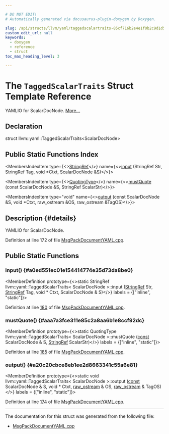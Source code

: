 ```yaml
---

# DO NOT EDIT!
# Automatically generated via docusaurus-plugin-doxygen by Doxygen.

slug: /api/structs/llvm/yaml/taggedscalartraits-85cf716b2e4e1f0b2c9d1d5f7421f3b0
custom_edit_url: null
keywords:
  - doxygen
  - reference
  - struct
toc_max_heading_level: 3

---
```





# The `TaggedScalarTraits` Struct Template Reference

<DoxygenPage pluginConfig={pluginConfig}>

YAMLIO for ScalarDocNode. <a href="#details">More...</a>

## Declaration

<CodeBlock>struct llvm::yaml::TaggedScalarTraits&lt;ScalarDocNode&gt;</CodeBlock>

## Public Static Functions Index

<MembersIndex>

<MembersIndexItem
  type={<><a href="/docs/api/classes/llvm/stringref">StringRef</a></>}
  name={<><a href="#a0ed551ec01e154414774e35d73da8be0">input</a> (StringRef Str, StringRef Tag, void &#42;Ctxt, ScalarDocNode &amp;S)</>}>
</MembersIndexItem>

<MembersIndexItem
  type={<><a href="/docs/api/namespaces/llvm/yaml/#a2e9b09c50b4fff3bad8cba23daef8757">QuotingType</a></>}
  name={<><a href="#aaa7a3fce311e85c2a8aa6b1e8ccf92dc">mustQuote</a> (const ScalarDocNode &amp;S, StringRef ScalarStr)</>}>
</MembersIndexItem>

<MembersIndexItem
  type="void"
  name={<><a href="#a20c20cbce8eb1ee2d8663341c55a6e81">output</a> (const ScalarDocNode &amp;S, void &#42;Ctxt, raw&#95;ostream &amp;OS, raw&#95;ostream &amp;TagOS)</>}>
</MembersIndexItem>

</MembersIndex>

## Description {#details}

YAMLIO for ScalarDocNode.

Definition at line 172 of file <a href="/docs/api/files/lib/lib/binaryformat/msgpackdocumentyaml-cpp">MsgPackDocumentYAML.cpp</a>.

<SectionDefinition>

## Public Static Functions

### input() {#a0ed551ec01e154414774e35d73da8be0}

<MemberDefinition
  prototype={<>static StringRef llvm::yaml::TaggedScalarTraits&lt; ScalarDocNode &gt;::input (<a href="/docs/api/classes/llvm/stringref">StringRef</a> Str, <a href="/docs/api/classes/llvm/stringref">StringRef</a> Tag, void &#42; Ctxt, ScalarDocNode &amp; S)</>}
  labels = {["inline", "static"]}>

Definition at line <a href="/docs/api/files/lib/lib/binaryformat/msgpackdocumentyaml-cpp/#l00180">180</a> of file <a href="/docs/api/files/lib/lib/binaryformat/msgpackdocumentyaml-cpp">MsgPackDocumentYAML.cpp</a>.
</MemberDefinition>

### mustQuote() {#aaa7a3fce311e85c2a8aa6b1e8ccf92dc}

<MemberDefinition
  prototype={<>static QuotingType llvm::yaml::TaggedScalarTraits&lt; ScalarDocNode &gt;::mustQuote (<a href="/docs/api/files/lib/lib/target/lib/target/aarch64/aarch64promoteconstant-cpp/#a90f8350fecae261c25be85d38b451bff">const</a> ScalarDocNode &amp; S, <a href="/docs/api/classes/llvm/stringref">StringRef</a> ScalarStr)</>}
  labels = {["inline", "static"]}>

Definition at line <a href="/docs/api/files/lib/lib/binaryformat/msgpackdocumentyaml-cpp/#l00185">185</a> of file <a href="/docs/api/files/lib/lib/binaryformat/msgpackdocumentyaml-cpp">MsgPackDocumentYAML.cpp</a>.
</MemberDefinition>

### output() {#a20c20cbce8eb1ee2d8663341c55a6e81}

<MemberDefinition
  prototype={<>static void llvm::yaml::TaggedScalarTraits&lt; ScalarDocNode &gt;::output (<a href="/docs/api/files/lib/lib/target/lib/target/aarch64/aarch64promoteconstant-cpp/#a90f8350fecae261c25be85d38b451bff">const</a> ScalarDocNode &amp; S, void &#42; Ctxt, <a href="/docs/api/classes/llvm/raw-ostream">raw&#95;ostream</a> &amp; OS, <a href="/docs/api/classes/llvm/raw-ostream">raw&#95;ostream</a> &amp; TagOS)</>}
  labels = {["inline", "static"]}>

Definition at line <a href="/docs/api/files/lib/lib/binaryformat/msgpackdocumentyaml-cpp/#l00174">174</a> of file <a href="/docs/api/files/lib/lib/binaryformat/msgpackdocumentyaml-cpp">MsgPackDocumentYAML.cpp</a>.
</MemberDefinition>

</SectionDefinition>

<hr/>

The documentation for this struct was generated from the following file:

<ul>
<li><a href="/docs/api/files/lib/lib/binaryformat/msgpackdocumentyaml-cpp">MsgPackDocumentYAML.cpp</a></li>
</ul>

</DoxygenPage>
